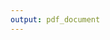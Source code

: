 ```yaml
---
output: pdf_document
---
```





\graphicspath{ {./images/} }
\linespread{1.5}\selectfont
\vspace*{1.75 cm}
\begin{center}
\includegraphics[width=5cm, height=7cm]{SSE_logo}

\Large
\textbf{State-dependent evaluation of Random Forest in forecasting real activity}\break
\vspace{1 cm}
\normalsize
Bachelor Thesis \break
\end{center}
\begin{flushleft}
Authors:\break
Karel Räppo\break
Henry Enno Turu\break
\vspace{1 cm}

Supervisor:\break
Boriss Siliverstovs\break
\end{flushleft}
\vspace{2 cm}
\begin{center}
Riga \break
2021
\end{center}
\linespread{1.5}\selectfont

